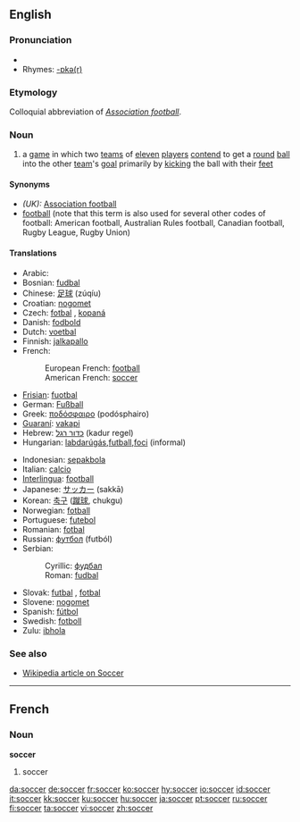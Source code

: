 ==English==

===Pronunciation===
*{{SAMPA|/sQk@/}}
*Rhymes: [[Rhymes:English:-ɒkə(r)|-ɒkə(r)]]

===Etymology===
Colloquial abbreviation of ''[[Association football]]''.

===Noun===
{{en-noun|-}}

# {{football}} a [[game]] in which two [[team]]s of [[eleven]] [[player]]s [[contend]] to get a [[round]] [[ball]] into the other [[team]]'s [[goal]] primarily by [[kick]]ing the ball with their [[foot|feet]]

====Synonyms====
*''(UK):'' [[Association football]]
*[[football]] (note that this term is also used for several other codes of football: American football, Australian Rules football, Canadian football, Rugby League, Rugby Union)

====Translations====
{{top}}
*Arabic: {{ARchar|[[كرة القدم]]}} {{unicode|(kórat al-qádam)}} {{f}}
*Bosnian: [[fudbal#Bosnian|fudbal]] {{m}}
*Chinese: [[足球]] (zúqíu)
*Croatian: [[nogomet]] {{m}}
*Czech: [[fotbal]] {{m}}, [[kopaná]] {{f}}
*Danish: [[fodbold]]
*Dutch: [[voetbal]] {{n}}
*Finnish: [[jalkapallo]]
*French:
*:European French: [[football]] {{m}}
*:American French: [[#French|soccer]] {{m}}
*[[Frisian]]: [[fuotbal]]
*German: [[Fußball]] {{m}}
*Greek: [[ποδόσφαιρο]] (podósphairo) {{n}}
*[[Guaraní]]: [[vakapi]]
*Hebrew: [[כדור רגל]] (kadur regel)
*Hungarian: [[labdarúgás]],[[futball]],[[foci]] (informal)
{{mid}}
*Indonesian: [[sepakbola]]
*Italian: [[calcio]] {{m}}
*[[Interlingua]]: [[football]]
*Japanese: [[サッカー]] (sakkā)
*Korean: [[축구]] ([[蹴球]], chukgu)
*Norwegian: [[fotball]]
*Portuguese: [[futebol]] {{m}}
*Romanian: [[fotbal]] {{n}}
*Russian: [[футбол]] (futból) {{m}}
*Serbian:
*:Cyrillic: [[фудбал#Serbian|фудбал]] {{m}}
*:Roman: [[fudbal#Serbian|fudbal]] {{m}}
*Slovak: [[futbal]] {{m}}, [[fotbal]] {{m}}
*Slovene: [[nogomet]] {{m}}
*Spanish: [[fútbol]] {{m}}
*Swedish: [[fotboll]]
*Zulu: [[ibhola]]

{{bottom}}

===See also===
* [[w:Soccer|Wikipedia article on Soccer]]

----

==French==

===Noun===
'''soccer''' {{m}}

# {{italbrac|American French}} soccer

[[da:soccer]]
[[de:soccer]]
[[fr:soccer]]
[[ko:soccer]]
[[hy:soccer]]
[[io:soccer]]
[[id:soccer]]
[[it:soccer]]
[[kk:soccer]]
[[ku:soccer]]
[[hu:soccer]]
[[ja:soccer]]
[[pt:soccer]]
[[ru:soccer]]
[[fi:soccer]]
[[ta:soccer]]
[[vi:soccer]]
[[zh:soccer]]